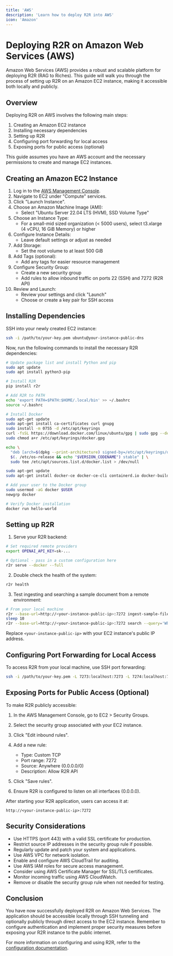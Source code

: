 ```yaml
---
title: 'AWS'
description: 'Learn how to deploy R2R into AWS'
icon: 'Amazon'
---
```

# Deploying R2R on Amazon Web Services (AWS)

Amazon Web Services (AWS) provides a robust and scalable platform for deploying R2R (RAG to Riches). This guide will walk you through the process of setting up R2R on an Amazon EC2 instance, making it accessible both locally and publicly.

## Overview

Deploying R2R on AWS involves the following main steps:

1. Creating an Amazon EC2 instance
2. Installing necessary dependencies
3. Setting up R2R
4. Configuring port forwarding for local access
5. Exposing ports for public access (optional)

This guide assumes you have an AWS account and the necessary permissions to create and manage EC2 instances.

## Creating an Amazon EC2 Instance

1. Log in to the [AWS Management Console](https://aws.amazon.com/console/).
2. Navigate to EC2 under "Compute" services.
3. Click "Launch Instance".
4. Choose an Amazon Machine Image (AMI):
   - Select "Ubuntu Server 22.04 LTS (HVM), SSD Volume Type"
5. Choose an Instance Type:
   - For a small-mid sized organization (< 5000 users), select t3.xlarge (4 vCPU, 16 GiB Memory) or higher
6. Configure Instance Details:
   - Leave default settings or adjust as needed
7. Add Storage:
   - Set the root volume to at least 500 GiB
8. Add Tags (optional):
   - Add any tags for easier resource management
9. Configure Security Group:
   - Create a new security group
   - Add rules to allow inbound traffic on ports 22 (SSH) and 7272 (R2R API)
10. Review and Launch:
    - Review your settings and click "Launch"
    - Choose or create a key pair for SSH access

## Installing Dependencies

SSH into your newly created EC2 instance:

```bash
ssh -i /path/to/your-key.pem ubuntu@your-instance-public-dns
```

Now, run the following commands to install the necessary R2R dependencies:

```bash
# Update package list and install Python and pip
sudo apt update
sudo apt install python3-pip

# Install R2R
pip install r2r

# Add R2R to PATH
echo 'export PATH=$PATH:$HOME/.local/bin' >> ~/.bashrc
source ~/.bashrc

# Install Docker
sudo apt-get update
sudo apt-get install ca-certificates curl gnupg
sudo install -m 0755 -d /etc/apt/keyrings
curl -fsSL https://download.docker.com/linux/ubuntu/gpg | sudo gpg --dearmor -o /etc/apt/keyrings/docker.gpg
sudo chmod a+r /etc/apt/keyrings/docker.gpg

echo \
  "deb [arch=$(dpkg --print-architecture) signed-by=/etc/apt/keyrings/docker.gpg] https://download.docker.com/linux/ubuntu \
  $(. /etc/os-release && echo "$VERSION_CODENAME") stable" | \
  sudo tee /etc/apt/sources.list.d/docker.list > /dev/null

sudo apt-get update
sudo apt-get install docker-ce docker-ce-cli containerd.io docker-buildx-plugin docker-compose-plugin

# Add your user to the Docker group
sudo usermod -aG docker $USER
newgrp docker

# Verify Docker installation
docker run hello-world
```

## Setting up R2R

1. Serve your R2R backend:

```bash
# Set required remote providers
export OPENAI_API_KEY=sk-...

# Optional - pass in a custom configuration here
r2r serve --docker --full
```

2. Double check the health of the system:

```bash
r2r health
```

3. Test ingesting and searching a sample document from a remote environment:

```bash
# From your local machine
r2r --base-url=http://<your-instance-public-ip>:7272 ingest-sample-file
sleep 10
r2r --base-url=http://<your-instance-public-ip>:7272 search --query='Who was aristotle?'
```

Replace `<your-instance-public-ip>` with your EC2 instance's public IP address.

## Configuring Port Forwarding for Local Access

To access R2R from your local machine, use SSH port forwarding:

```bash
ssh -i /path/to/your-key.pem -L 7273:localhost:7273 -L 7274:localhost:7274 ubuntu@your-instance-public-dns
```

## Exposing Ports for Public Access (Optional)

To make R2R publicly accessible:

1. In the AWS Management Console, go to EC2 > Security Groups.
2. Select the security group associated with your EC2 instance.
3. Click "Edit inbound rules".
4. Add a new rule:
   - Type: Custom TCP
   - Port range: 7272
   - Source: Anywhere (0.0.0.0/0)
   - Description: Allow R2R API
5. Click "Save rules".

6. Ensure R2R is configured to listen on all interfaces (0.0.0.0).

After starting your R2R application, users can access it at:

```
http://<your-instance-public-ip>:7272
```

## Security Considerations

- Use HTTPS (port 443) with a valid SSL certificate for production.
- Restrict source IP addresses in the security group rule if possible.
- Regularly update and patch your system and applications.
- Use AWS VPC for network isolation.
- Enable and configure AWS CloudTrail for auditing.
- Use AWS IAM roles for secure access management.
- Consider using AWS Certificate Manager for SSL/TLS certificates.
- Monitor incoming traffic using AWS CloudWatch.
- Remove or disable the security group rule when not needed for testing.

## Conclusion

You have now successfully deployed R2R on Amazon Web Services. The application should be accessible locally through SSH tunneling and optionally publicly through direct access to the EC2 instance. Remember to configure authentication and implement proper security measures before exposing your R2R instance to the public internet.

For more information on configuring and using R2R, refer to the [configuration documentation](/documentation/configuration/introduction).
